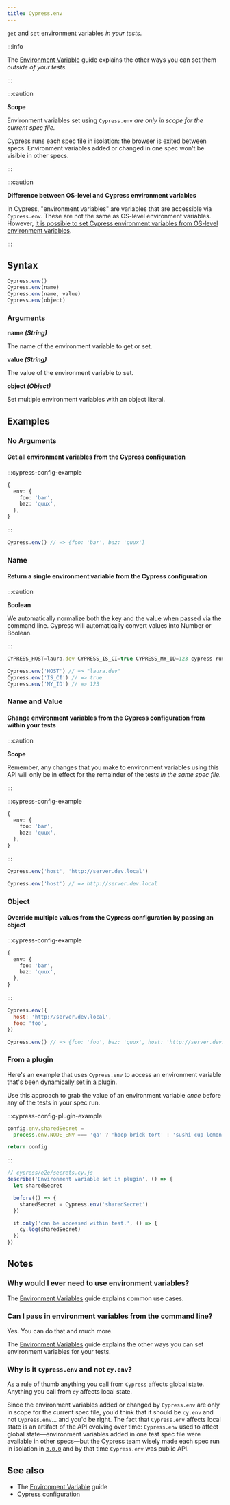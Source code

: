 ```yaml
---
title: Cypress.env
---
```


`get` and `set` environment variables _in your tests_.

:::info

The [Environment Variable](/app/guides/environment-variables) guide explains
the other ways you can set them _outside of your tests_.

:::

:::caution

<strong>Scope</strong>

Environment variables set using `Cypress.env` _are only in scope for the current
spec file._

Cypress runs each spec file in isolation: the browser is exited between specs.
Environment variables added or changed in one spec won't be visible in other
specs.

:::

:::caution

<strong>Difference between OS-level and Cypress environment variables</strong>

In Cypress, "environment variables" are variables that are accessible via
`Cypress.env`. These are not the same as OS-level environment variables.
However,
[it is possible to set Cypress environment variables from OS-level environment variables](/app/guides/environment-variables#Option-3-CYPRESS_).

:::

## Syntax

```javascript
Cypress.env()
Cypress.env(name)
Cypress.env(name, value)
Cypress.env(object)
```

### Arguments

<Icon name="angle-right" /> **name _(String)_**

The name of the environment variable to get or set.

<Icon name="angle-right" /> **value _(String)_**

The value of the environment variable to set.

<Icon name="angle-right" /> **object _(Object)_**

Set multiple environment variables with an object literal.

## Examples

### No Arguments

#### Get all environment variables from the Cypress configuration

:::cypress-config-example

```ts
{
  env: {
    foo: 'bar',
    baz: 'quux',
  },
}
```

:::

```javascript
Cypress.env() // => {foo: 'bar', baz: 'quux'}
```

### Name

#### Return a single environment variable from the Cypress configuration

:::caution

<strong>Boolean</strong>

We automatically normalize both the key and the value when passed via the
command line. Cypress will automatically convert values into Number or Boolean.

:::

```javascript
CYPRESS_HOST=laura.dev CYPRESS_IS_CI=true CYPRESS_MY_ID=123 cypress run
```

```javascript
Cypress.env('HOST') // => "laura.dev"
Cypress.env('IS_CI') // => true
Cypress.env('MY_ID') // => 123
```

### Name and Value

#### Change environment variables from the Cypress configuration from within your tests

:::caution

<strong>Scope</strong>

Remember, any changes that you make to environment variables using this API will
only be in effect for the remainder of the tests _in the same spec file._

:::

:::cypress-config-example

```ts
{
  env: {
    foo: 'bar',
    baz: 'quux',
  },
}
```

:::

```javascript
Cypress.env('host', 'http://server.dev.local')

Cypress.env('host') // => http://server.dev.local
```

### Object

#### Override multiple values from the Cypress configuration by passing an object

:::cypress-config-example

```ts
{
  env: {
    foo: 'bar',
    baz: 'quux',
  },
}
```

:::

```javascript
Cypress.env({
  host: 'http://server.dev.local',
  foo: 'foo',
})

Cypress.env() // => {foo: 'foo', baz: 'quux', host: 'http://server.dev.local'}
```

### From a plugin

Here's an example that uses `Cypress.env` to access an environment variable
that's been
[dynamically set in a plugin](/app/plugins/plugins-guide).

Use this approach to grab the value of an environment variable _once_ before any
of the tests in your spec run.

:::cypress-config-plugin-example

```js
config.env.sharedSecret =
  process.env.NODE_ENV === 'qa' ? 'hoop brick tort' : 'sushi cup lemon'

return config
```

:::

```js
// cypress/e2e/secrets.cy.js
describe('Environment variable set in plugin', () => {
  let sharedSecret

  before(() => {
    sharedSecret = Cypress.env('sharedSecret')
  })

  it.only('can be accessed within test.', () => {
    cy.log(sharedSecret)
  })
})
```

## Notes

### Why would I ever need to use environment variables?

The [Environment Variables](/app/guides/environment-variables) guide explains
common use cases.

### Can I pass in environment variables from the command line?

Yes. You can do that and much more.

The [Environment Variables](/app/guides/environment-variables) guide explains
the other ways you can set environment variables for your tests.

### Why is it `Cypress.env` and not `cy.env`?

As a rule of thumb anything you call from `Cypress` affects global state.
Anything you call from `cy` affects local state.

Since the environment variables added or changed by `Cypress.env` are only in
scope for the current spec file, you'd think that it should be `cy.env` and not
`Cypress.env`&hellip; and you'd be right. The fact that `Cypress.env` affects
local state is an artifact of the API evolving over time: `Cypress.env` used to
affect global state&mdash;environment variables added in one test spec file were
available in other specs&mdash;but the Cypress team wisely made each spec run in
isolation in [`3.0.0`](/app/references/changelog#3-0-0) and by that time
`Cypress.env` was public API.

## See also

- The [Environment Variable](/app/guides/environment-variables) guide
- [Cypress configuration](/app/references/configuration)
